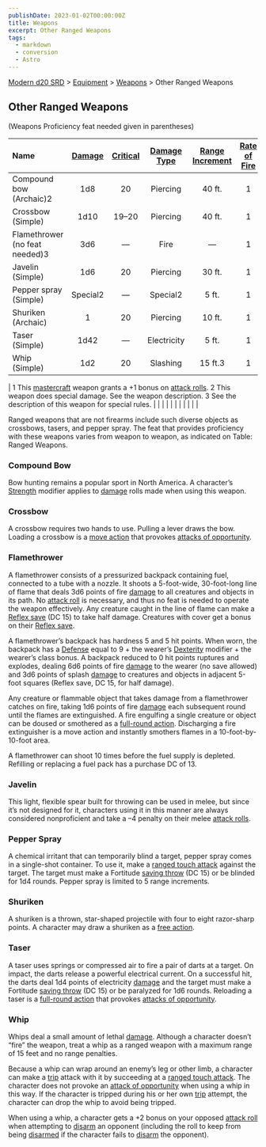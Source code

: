 ```yaml
---
publishDate: 2023-01-02T00:00:00Z
title: Weapons
excerpt: Other Ranged Weapons
tags:
  - markdown
  - conversion
  - Astro
---
```


[Modern d20 SRD](/#modernD20) > [Equipment](modern-d20-srd-equipment-index) > [Weapons](modern-d20-srd-equipment-equipment-weapons) > Other Ranged Weapons

## Other Ranged Weapons

(Weapons Proficiency feat needed given in parentheses)

| Name                           | [Damage](modern-d20-srd-equipment-equipment-weapons) | [Critical](modern-d20-srd-equipment-equipment-weapons) | [Damage Type](modern-d20-srd-equipment-equipment-weapons) | [Range Increment](modern-d20-srd-equipment-equipment-weapons) | [Rate of Fire](modern-d20-srd-equipment-equipment-weapons) | [Magazine](modern-d20-srd-equipment-equipment-weapons) | [Size](modern-d20-srd-equipment-equipment-weapons) | [Weight](modern-d20-srd-equipment-equipment-weapons) | [Purchase DC](modern-d20-srd-equipment-equipment-weapons) | [Restriction](modern-d20-srd-equipment-equipment-weapons) |
| :----------------------------- | :--------------------------------------------------: | :----------------------------------------------------: | :-------------------------------------------------------: | :-----------------------------------------------------------: | :--------------------------------------------------------: | :----------------------------------------------------: | :------------------------------------------------: | :--------------------------------------------------: | :-------------------------------------------------------: | --------------------------------------------------------: |
| Compound bow (Archaic)2        |                         1d8                          |                           20                           |                         Piercing                          |                            40 ft.                             |                             1                              |                            —                            |                       Large                        |                        3 lb.                         |                            10                             |                                                          — |
| Crossbow (Simple)              |                         1d10                         |                          19–20                          |                         Piercing                          |                            40 ft.                             |                             1                              |                         1 int.                         |                        Med                         |                        7 lb.                         |                             9                             |                                                          — |
| Flamethrower (no feat needed)3 |                         3d6                          |                            —                            |                           Fire                            |                               —                                |                             1                              |                        10 int.                         |                       Large                        |                        50 lb.                        |                            17                             |                                                  Mil (+3) |
| Javelin (Simple)               |                         1d6                          |                           20                           |                         Piercing                          |                            30 ft.                             |                             1                              |                            —                            |                        Med                         |                        2 lb.                         |                             4                             |                                                          — |
| Pepper spray (Simple)          |                       Special2                       |                            —                            |                         Special2                          |                             5 ft.                             |                             1                              |                         1 int.                         |                        Tiny                        |                       0.5 lb.                        |                             5                             |                                                          — |
| Shuriken (Archaic)             |                          1                           |                           20                           |                         Piercing                          |                            10 ft.                             |                             1                              |                            —                            |                        Tiny                        |                       0.5 lb.                        |                             3                             |                                                          — |
| Taser (Simple)                 |                         1d42                         |                            —                            |                        Electricity                        |                             5 ft.                             |                             1                              |                         1 int.                         |                       Small                        |                        2 lb.                         |                             7                             |                                                          — |
| Whip (Simple)                  |                         1d2                          |                           20                           |                         Slashing                          |                            15 ft.3                            |                             1                              |                            —                            |                       Small                        |                        2 lb.                         |                             4                             |                                                          — |

| 1 This [mastercraft](modern-d20-srd-equipment-mastercraft-objects) weapon grants a +1 bonus on [attack rolls](modern-d20-srd-combat-attack-roll).
2 This weapon does special damage. See the weapon description.
3 See the description of this weapon for special rules. | | | | | | | | | | |

Ranged weapons that are not firearms include such diverse objects as crossbows, tasers, and pepper spray. The feat that provides proficiency with these weapons varies from weapon to weapon, as indicated on Table: Ranged Weapons.

### Compound Bow

Bow hunting remains a popular sport in North America. A character’s [Strength](modern-d20-srd-basics-ability-scores) modifier applies to [damage](modern-d20-srd-combat-damage) rolls made when using this weapon.

### Crossbow

A crossbow requires two hands to use. Pulling a lever draws the bow. Loading a crossbow is a [move action](modern-d20-srd-combat-move-actions) that provokes [attacks of opportunity](modern-d20-srd-combat-attacks-of-opportunity).

### Flamethrower

A flamethrower consists of a pressurized backpack containing fuel, connected to a tube with a nozzle. It shoots a 5-foot-wide, 30-foot-long line of flame that deals 3d6 points of fire [damage](modern-d20-srd-combat-damage) to all creatures and objects in its path. No [attack roll](modern-d20-srd-combat-attack-roll) is necessary, and thus no feat is needed to operate the weapon effectively. Any creature caught in the line of flame can make a [Reflex save](modern-d20-srd-basics-saving-throws) (DC 15) to take half damage. Creatures with cover get a bonus on their [Reflex save](modern-d20-srd-basics-saving-throws).

A flamethrower’s backpack has hardness 5 and 5 hit points. When worn, the backpack has a [Defense](modern-d20-srd-combat-defense) equal to 9 + the wearer’s [Dexterity](modern-d20-srd-basics-ability-scores) modifier + the wearer’s class bonus. A backpack reduced to 0 hit points ruptures and explodes, dealing 6d6 points of fire [damage](modern-d20-srd-combat-damage) to the wearer (no save allowed) and 3d6 points of splash [damage](modern-d20-srd-combat-damage) to creatures and objects in adjacent 5-foot squares (Reflex save, DC 15, for half damage).

Any creature or flammable object that takes damage from a flamethrower catches on fire, taking 1d6 points of fire [damage](modern-d20-srd-combat-damage) each subsequent round until the flames are extinguished. A fire engulfing a single creature or object can be doused or smothered as a [full-round action](modern-d20-srd-combat-full-round-actions). Discharging a fire extinguisher is a move action and instantly smothers flames in a 10-foot-by-10-foot area.

A flamethrower can shoot 10 times before the fuel supply is depleted. Refilling or replacing a fuel pack has a purchase DC of 13.

### Javelin

This light, flexible spear built for throwing can be used in melee, but since it’s not designed for it, characters using it in this manner are always considered nonproficient and take a –4 penalty on their melee [attack rolls](modern-d20-srd-combat-attack-roll).

### Pepper Spray

A chemical irritant that can temporarily blind a target, pepper spray comes in a single-shot container. To use it, make a [ranged touch attack](modern-d20-srd-combat-attack-actions) against the target. The target must make a Fortitude [saving throw](modern-d20-srd-basics-saving-throws) (DC 15) or be blinded for 1d4 rounds. Pepper spray is limited to 5 range increments.

### Shuriken

A shuriken is a thrown, star-shaped projectile with four to eight razor-sharp points. A character may draw a shuriken as a [free action](modern-d20-srd-combat-action-types).

### Taser

A taser uses springs or compressed air to fire a pair of darts at a target. On impact, the darts release a powerful electrical current. On a successful hit, the darts deal 1d4 points of electricity [damage](modern-d20-srd-combat-damage) and the target must make a Fortitude [saving throw](modern-d20-srd-basics-saving-throws) (DC 15) or be paralyzed for 1d6 rounds. Reloading a taser is a [full-round action](modern-d20-srd-combat-full-round-actions) that provokes [attacks of opportunity](modern-d20-srd-combat-attacks-of-opportunity).

### Whip

Whips deal a small amount of lethal [damage](modern-d20-srd-combat-damage). Although a character doesn’t “fire” the weapon, treat a whip as a ranged weapon with a maximum range of 15 feet and no range penalties.

Because a whip can wrap around an enemy’s leg or other limb, a character can make a [trip](modern-d20-srd-combat-trip) attack with it by succeeding at a [ranged touch attack](modern-d20-srd-combat-action-types). The character does not provoke an [attack of opportunity](modern-d20-srd-combat-attacks-of-opportunity) when using a whip in this way. If the character is tripped during his or her own [trip](modern-d20-srd-combat-trip) attempt, the character can drop the whip to avoid being tripped.

When using a whip, a character gets a +2 bonus on your opposed [attack roll](modern-d20-srd-combat-attack-roll) when attempting to [disarm](modern-d20-srd-combat-disarm) an opponent (including the roll to keep from being [disarmed](modern-d20-srd-combat-disarm) if the character fails to [disarm](modern-d20-srd-combat-disarm) the opponent).
